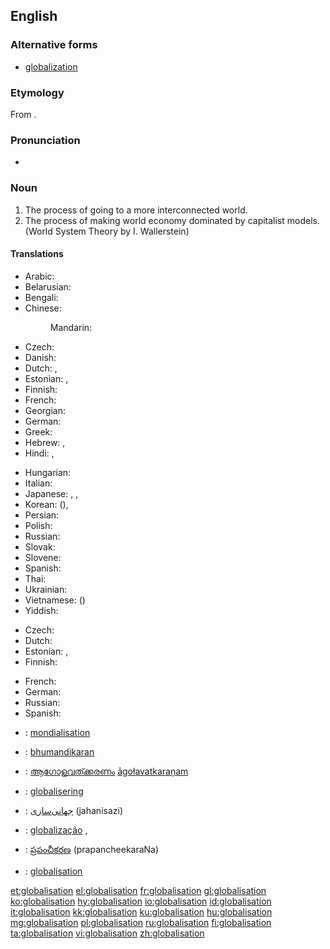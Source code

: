 ==English==

===Alternative forms===
* [[globalization]]

===Etymology===
From {{suffix|globalise|ation}}.

===Pronunciation===
* {{rhymes|eɪʃən}}

===Noun===
{{wikipedia}}
{{en-noun|-}}

# The process of going to a more interconnected world.
# The process of making world economy dominated by capitalist models. (World System Theory by I. Wallerstein)

====Translations====
{{trans-top|process of going to a more interconnected world}}
* Arabic: {{t|ar|عولمة|f|tr=3awlama}}
* Belarusian: {{t|be|глабалізацыя|f|tr=hlabalizácyja|xs=Belarusian}}
* Bengali: {{t|bn|বিশ্বায়ন|sc=Beng|xs=Bengali}}
* Chinese:
*: Mandarin: {{t-|cmn|全球化|tr=quánqiúhuà|sc=Hani}}
* Czech: {{t+|cs|globalizace|f}}
* Danish: {{t-|da|globalisering}}
* Dutch: {{t+|nl|globalisering|f}}, {{t-|nl|mondialisering|f}}
* Estonian: {{t|et|üleilmastumine}}, {{t|et|globaliseerumine}}
* Finnish: {{t-|fi|globalisaatio}}
* French: {{t+|fr|mondialisation|f}}
* Georgian: {{t|ka|გლობალიზაცია|tr=globalizatsia|sc=Geor|xs=Georgian}}
* German: {{t+|de|Globalisierung|f}}
* Greek: {{t+|el|παγκοσμιοποίηση|tr=pagkosmiopoíisi}}
* Hebrew: {{t|he|גלובליזציה}}, {{t|he|גלאבאליסאטיאן|alt=גלאָבאַליסאַטיאָן}}
* Hindi: {{t|hi|हलिमिकरण|tr=halimikaraṇ|xs=Hindi}}, {{t|hi|वैश्वीकरण|tr=vaiśvīkaraṇ|xs=Hindi}}
{{trans-mid}}
* Hungarian: {{t+|hu|globalizáció}}
* Italian: {{t+|it|globalizzazione}}
* Japanese: {{t|ja|グローバリゼーション|tr=gurōbarizēshon}}, {{t|ja|グローバライゼーション|tr=gurōbaraizēshon}}, {{t|ja|グローバル化|tr=gurōbaru-ka}}
* Korean: {{t|ko|세계화|tr=segyehwa|sc=Hang}} ({{t|ko|世界化|sc=Hani}}), {{t|ko|글로벌화|tr=global-hwa|sc=Hang}}
* Persian: {{t|fa|جهانی‌سازی|tr=jahanisazi|xs=Persian}}
* Polish: {{t|pl|globalizacja|f}}
* Russian: {{t+|ru|глобализация|f|tr=globalizácija}}
* Slovak: {{t|sk|globalizácia|f}}
* Slovene: {{t|sl|globalizacija|f}}
* Spanish: {{t+|es|globalización|f}}
* Thai: {{t|th|โลกาภิวัตน์|tr=oh-gaa pí-wát}}
* Ukrainian: {{t|uk|глобалізація|f|tr=hlobalizácija|xs=Ukrainian}}
* Vietnamese: {{t|vi|toàn cầu hóa|xs=Vietnamese}} ({{t-|vi|全球化|sc=Hani|xs=Vietnamese}})
* Yiddish: {{t|yi|גלאָבאַליסאַטיאָן|sc=Hebr|xs=Yiddish}}
{{trans-bottom}}

{{trans-top|process of making world economy dominated by capitalist models}}
* Czech: {{t+|cs|globalizace|f}}
* Dutch: {{t+|nl|globalisering|f}}
* Estonian: {{t|et|üleilmastumine}}, {{t|et|globaliseerumine}}
* Finnish: {{t-|fi|globalisaatio}}
{{trans-mid}}
* French: {{t+|fr|mondialisation|f}}
* German: {{t+|de|Globalisierung|f}}
* Russian: {{t+|ru|глобализация|f|tr=globalizácija}}
* Spanish: {{t|es|mundialización|f}}
{{trans-bottom}}

{{checktrans-top}}
* {{ttbc|fr}}: [[mondialisation]] {{f}}
* {{ttbc|hi}}: [[bhumandikaran]]
* {{ttbc|ml}}: [[ആഗോളവത്ക്കരണം]] [[āgołavatkaraņam]]
* {{ttbc|no}}: [[globalisering]]
{{trans-mid}}
* {{ttbc|fa}}: [[جهانی‌سازی]] (jahanisazi)
* {{ttbc|pt}}: [[globalização]] {{f}},
* {{ttbc|te}}: [[ప్రపంచీకరణ]] (prapancheekaraNa)
* {{ttbc|sv}}: [[globalisation]]
{{trans-bottom}}

[[et:globalisation]]
[[el:globalisation]]
[[fr:globalisation]]
[[gl:globalisation]]
[[ko:globalisation]]
[[hy:globalisation]]
[[io:globalisation]]
[[id:globalisation]]
[[it:globalisation]]
[[kk:globalisation]]
[[ku:globalisation]]
[[hu:globalisation]]
[[mg:globalisation]]
[[pl:globalisation]]
[[ru:globalisation]]
[[fi:globalisation]]
[[ta:globalisation]]
[[vi:globalisation]]
[[zh:globalisation]]